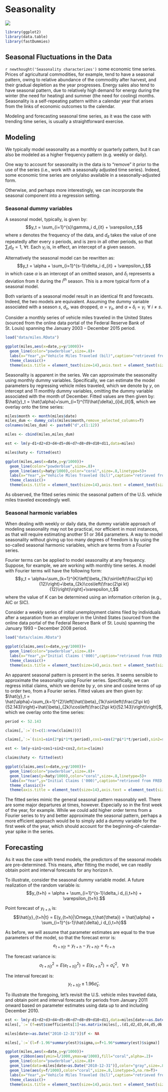 # Seasonality
![](art/seasonality.png)

```r
library(ggplot2)
library(data.table)
library(fastDummies)
```

## Seasonal Fluctuations in the Data

`r newthought('Seasonality characterizes')` some economic time series. Prices of agricultural commodities, for example, tend to have a seasonal pattern, owing to relative abundance of the commodity after harvest, and their gradual depletion as the year progresses. Energy sales also tend to have seasonal pattern, due to relatively high demand for energy during the winter (the need for heating) and summer (the need for cooling) months. Seasonality is a self-repeating pattern within a calendar year that arises from the links of economic outcomes to the calendar.

Modeling and forecasting seasonal time series, as it was the case with trending time series, is usually a straightforward exercise. 

## Modeling

We typically model seasonality as a monthly or quarterly pattern, but it can also be modeled as a higher frequency pattern (e.g. weekly or daily). 

One way to account for seasonality in the data is to "remove" it prior to the use of the series (i.e., work with a seasonally adjusted time series). Indeed, some economic time series are only/also available in a seasonally-adjusted form.

Otherwise, and perhaps more interestingly, we can incorporate the seasonal component into a regression setting.

### Seasonal dummy variables

A seasonal model, typically, is given by: $$y_t = \sum_{i=1}^{s}\gamma_i d_{it} + \varepsilon_t,$$
where $s$ denotes the frequency of the data, and $d_{it}$ takes the value of one repeatedly after every $s$ periods, and is zero in all other periods, so that $\sum_{i} d_{it} = 1$, $\forall t$. Each $\gamma_i$ is, in effect, an intercept of a given season.

Alternatively the seasonal model can be rewritten as: $$y_t = \alpha + \sum_{i=1}^{s-1}\delta_i d_{it} + \varepsilon_t,$$ in which case $\alpha$ is an intercept of an omitted season, and $\delta_i$ represents a deviation from it during the $i^{th}$ season. This is a more typical form of a seasonal model.

Both variants of a seasonal model result in an identical fit and forecasts. Indeed, the two models are equivalent. Assuming the dummy variable associated with a season $s$, $d_{s}$, was dropped, $\alpha=\gamma_s$, and $\alpha+\delta_i=\gamma_i\;~\forall~i\ne s$.

Consider a monthly series of vehicle miles traveled in the United States (sourced from the online data portal of the Federal Reserve Bank of St. Louis) spanning the January 2003 -- December 2015 period. 

```r
load("data/miles.RData")

ggplot(miles,aes(x=date,y=y/1000))+
  geom_line(color="powderblue",size=.8)+
  labs(x="Year",y="Vehicle Miles Traveled (bil)",caption="retrieved from FRED, Federal Reserve Bank of St. Louis\nhttps://fred.stlouisfed.org/series/MORTGAGE30US")+
  theme_classic()+
  theme(axis.title = element_text(size=14),axis.text = element_text(size=12))
```

Seasonality is apparent in the series. We can approximate the seasonality using monthly dummy variables. Specifically, we can estimate the model parameters by regressing vehicle miles traveled, which we denote by $y$, on intercept and 11 monthly dummy variables, omitting the dummy variable associated with the month of December. Fitted values are then given by: $\hat{y}_t = \hat{\alpha}+\sum_{i=1}^{11}\hat{\delta}_{i}d_{it}$, which we overlay onto the time series:

```r

miles$month <- month(miles$date)
miles_dum <- dummy_cols(miles$month,remove_selected_columns=T)
colnames(miles_dum) <- paste0("d",c(1:12))

miles <- cbind(miles,miles_dum)

est <- lm(y~d1+d2+d3+d4+d5+d6+d7+d8+d9+d10+d11,data=miles)

miles$haty <- fitted(est)

ggplot(miles,aes(x=date,y=y/1000))+
  geom_line(color="powderblue",size=.8)+
  geom_line(aes(y=haty/1000),color="coral",size=.8,linetype=5)+
  labs(x="Year",y="Vehicle Miles Traveled (bil)",caption="retrieved from FRED, Federal Reserve Bank of St. Louis\nhttps://fred.stlouisfed.org/series/MORTGAGE30US")+
  theme_classic()+
  theme(axis.title = element_text(size=14),axis.text = element_text(size=12))
```

As observed, the fitted series mimic the seasonal pattern of the U.S. vehicle miles traveled exceedingly well. 


### Seasonal harmonic variables

When dealing with weekly or daily data, the dummy variable approach of modeling seasonality may not be practical, nor efficient in most instances, as that will require estimating another 51 or 364 parameters. A way to model seasonality without giving up too many degrees of freedom is by using the so-called seasonal harmonic variables, which are terms from a Fourier series.

Fourier terms can be applied to model seasonality at any frequency. Suppose, for example, we are working with monthly time series. A model with Fourier terms will have the following form: $$y_t = \alpha+\sum_{k=1}^{K}\left[\beta_{1k}\sin\left(\frac{2\pi kt}{12}\right)+\beta_{2k}\cos\left(\frac{2\pi kt}{12}\right)\right]+\varepsilon_t,$$ where the value of $K$ can be determined using an information criterion (e.g., AIC or SIC). 

Consider a weekly series of initial unemployment claims filed by individuals after a separation from an employer in the United States (sourced from the online data portal of the Federal Reserve Bank of St. Louis) spanning the January 1993 -- December 2008 period. 

```r
load("data/claims.RData")

ggplot(claims,aes(x=date,y=y/1000))+
  geom_line(color="powderblue",size=.8)+
  labs(x="Year",y="Initial Claims ('000)",caption="retrieved from FRED, Federal Reserve Bank of St. Louis\nhttps://fred.stlouisfed.org/series/MORTGAGE30US")+
  theme_classic()+
  theme(axis.title = element_text(size=14),axis.text = element_text(size=12))
```

An apparent seasonal pattern is present in the series. It seems sensible to approximate the seasonality using Fourier series. Specifically, we can regress initial claims, which we denote by $y$, on sine and cosine terms of up to order two, from a Fourier series. Fitted values are then given by: $\hat{y}_t = \hat{\alpha}+\sum_{k=1}^{2}\left[\hat{\beta}_{1k}\sin\left(\frac{2\pi kt}{52.143}\right)+\hat{\beta}_{2k}\cos\left(\frac{2\pi kt}{52.143}\right)\right]$, which we overlay onto the time series:

```r
period <- 52.143

claims[,`:=`(t=c(1:nrow(claims)))]

claims[,`:=`(sin1=sin(2*pi*1*t/period),cos1=cos(2*pi*1*t/period),sin2=sin(2*pi*2*t/period),cos2=cos(2*pi*2*t/period))]

est <- lm(y~sin1+cos1+sin2+cos2,data=claims)

claims$haty <- fitted(est)

ggplot(claims,aes(x=date,y=y/1000))+
  geom_line(color="powderblue",size=.8)+
  geom_line(aes(y=haty/1000),color="coral",size=.8,linetype=5)+
  labs(x="Year",y="Initial Claims ('000)",caption="retrieved from FRED, Federal Reserve Bank of St. Louis\nhttps://fred.stlouisfed.org/series/MORTGAGE30US")+
  theme_classic()+
  theme(axis.title = element_text(size=14),axis.text = element_text(size=12))
```

The fitted series mimic the general seasonal pattern reasonably well. There are some major departures at times, however. Especially so in the first week of the year, for example. While we could add higher order terms from a Fourier series to try and better approximate the seasonal pattern, perhaps a more efficient approach would be to simply add a dummy variable for the first week of the year, which should account for the beginning-of-calendar-year spike in the series.

## Forecasting

As it was the case with trend models, the predictors of the seasonal models are pre-determined. This means, after fitting the model, we can readily obtain point and interval forecasts for any horizon $h$.

To illustrate, consider the seasonal dummy variable model. A future realization of the random variable is: $$y_{t+h} = \alpha + \sum_{i=1}^{s-1}\delta_i d_{i,t+h} + \varepsilon_{t+h}.$$ 

Point forecast of $y_{t+h}$ is: $$\hat{y}_{t+h|t} = E(y_{t+h}|\Omega_t;\hat{\theta}) = \hat{\alpha} + \sum_{i=1}^{s-1}\hat{\delta}_i d_{i,t+h}$$

As before, we will assume that parameter estimates are equal to the true parameters of the model, so that the forecast error is: $$e_{t+h|t} = y_{t+h} - y_{t+h|t} = \varepsilon_{t+h}$$

The forecast variance is: $$\sigma_{t+h|t}^2 = E(e_{t+h|t}^2) =  E(\varepsilon_{t+h}^2) = \hat{\sigma}^2_{\varepsilon},\;~~\forall\;h$$

The interval forecast is: $$y_{t+h|t} \pm 1.96 \hat{\sigma}_{\varepsilon}.$$

To illustrate the foregoing, let's revisit the U.S. vehicle miles traveled data, and obtain point and interval forecasts for periods from January 2011 onward based on parameter estimates using data up to and including December 2010.

```r
est <- lm(y~d1+d2+d3+d4+d5+d6+d7+d8+d9+d10+d11,data=miles[date<=as.Date("2010-12-31")])
miles[,`:=`(f=est$coefficients[1]+as.matrix(miles[,.(d1,d2,d3,d4,d5,d6,d7,d8,d9,d10,d11)])%*%as.matrix(est$coefficients[-1]))]

miles[date<=as.Date("2010-12-31")]$f <- NA

miles[,`:=`(l=f-1.96*summary(est)$sigma,u=f+1.96*summary(est)$sigma)]

ggplot(miles,aes(x=date,y=y/1000))+
  geom_ribbon(aes(ymin=l/1000,ymax=u/1000),fill="coral",alpha=.2)+
  geom_line(color="powderblue",size=.8)+
  geom_line(data=miles[date>as.Date("2010-12-31")],color="gray",size=.8)+
  geom_line(aes(y=f/1000),color="coral",size=.8,linetype=5,na.rm=T)+
  labs(x="Year",y="Vehicle Miles Traveled (bil)",caption="retrieved from FRED, Federal Reserve Bank of St. Louis\nhttps://fred.stlouisfed.org/series/MORTGAGE30US")+
  theme_classic()+
  theme(axis.title = element_text(size=14),axis.text = element_text(size=12))
```

